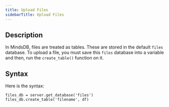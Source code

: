 ```yaml
---
title: Upload Files
sidebarTitle: Upload Files
---
```


## Description

In MindsDB, files are treated as tables. These are stored in the default `files` database. To upload a file, you must save this `files` database into a variable and then, run the `create_table()` function on it.

## Syntax

Here is the syntax:

```
files_db = server.get_database('files')
files_db.create_table('filename', df)
```
